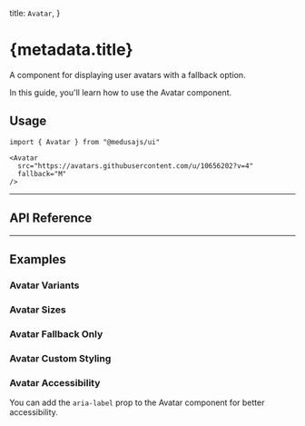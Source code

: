 
  title: `Avatar`,
}

# {metadata.title}

A component for displaying user avatars with a fallback option.

In this guide, you'll learn how to use the Avatar component.

<ComponentExample name="avatar-demo" />

## Usage

```tsx
import { Avatar } from "@medusajs/ui"
```

```tsx
<Avatar
  src="https://avatars.githubusercontent.com/u/10656202?v=4"
  fallback="M"
/>
```

---

## API Reference

<ComponentReference mainComponent="Avatar" />

---

## Examples

### Avatar Variants

<ComponentExample name="avatar-variants" />

### Avatar Sizes

<ComponentExample name="avatar-sizes" />

### Avatar Fallback Only

<ComponentExample name="avatar-fallback" />

### Avatar Custom Styling

<ComponentExample name="avatar-custom-style" />

### Avatar Accessibility

You can add the `aria-label` prop to the Avatar component for better accessibility.

<ComponentExample name="avatar-accessible" hideFeedback />
